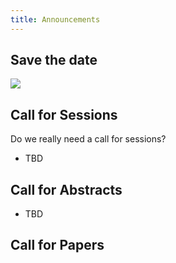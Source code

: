 ```yaml
---
title: Announcements
---
```


## Save the date

![](./img/ICBBG-save-the-date.png)


## Call for Sessions

::: {.content-visible when-profile="local"}
Do we really need a call for sessions?
:::

* TBD

## Call for Abstracts

* TBD

## Call for Papers
